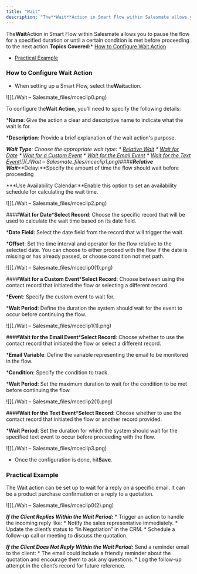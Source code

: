 ```yaml
---
title: "Wait"
description: "The**Wait**Action in Smart Flow within Salesmate allows you to pause the flow for a specified duration or until a certain condition is met before proc..."
---
```


The**Wait**Action in Smart Flow within Salesmate allows you to pause the flow for a specified duration or until a certain condition is met before proceeding to the next action.**Topics Covered:***   [How to Configure Wait Action](https://support.salesmate.io/hc/en-us/articles/38138356545433-Wait#h_01J8S9A26PR640BSD8DEF1QDR1)

*   [Practical Example](https://support.salesmate.io/hc/en-us/articles/38138356545433-Wait#h_01J8SJGYMB68FKE66X59ASJ9ZG)


### How to Configure Wait Action


*   When setting up a Smart Flow, select the**Wait**action.

![](./Wait – Salesmate_files/mceclip0.png)

To configure the**Wait Action**, you’ll need to specify the following details:


***Name**: Give the action a clear and descriptive name to indicate what the wait is for.

***Description**: Provide a brief explanation of the wait action's purpose.

***Wait Type**: Choose the appropriate wait type:
    *   [Relative Wait](https://support.salesmate.io/hc/en-us/articles/38138356545433-Wait#h_01J8SF7XBVTSP5WZ06CD09FA5W)
    *   [Wait for Date](https://support.salesmate.io/hc/en-us/articles/38138356545433-Wait#h_01J8SFQTTRDNE8YN3QQM900C54)
    *   [Wait for a Custom Event](https://support.salesmate.io/hc/en-us/articles/38138356545433-Wait#h_01J8SHZEDC8VDX7CP7E8A5XJGN)
    *   [Wait for the Email Event](https://support.salesmate.io/hc/en-us/articles/38138356545433-Wait#h_01J8SHM62B9DKYXAEGVNMG44N0)
    *   [Wait for the Text Event](https://support.salesmate.io/hc/en-us/articles/38138356545433-Wait#h_01J8SJ0P317H6J8G5MC16Y3T4Y)**![](./Wait – Salesmate_files/mceclip1.png)**####**Relative Wait*****Delay:**Specify the amount of time the flow should wait before proceeding

***Use Availability Calendar:**Enable this option to set an availability schedule for calculating the wait time.

![](./Wait – Salesmate_files/mceclip2.png)


####**Wait for Date*****Select Record**: Choose the specific record that will be used to calculate the wait time based on its date field.


***Date Field**: Select the date field from the record that will trigger the wait.


***Offset**: Set the time interval and operator for the flow relative to the selected date. You can choose to either proceed with the flow if the date is missing or has already passed, or choose condition not met path.


![](./Wait – Salesmate_files/mceclip0(1).png)


####**Wait for a Custom Event*****Select Record**: Choose between using the contact record that initiated the flow or selecting a different record.

***Event**: Specify the custom event to wait for.

***Wait Period**: Define the duration the system should wait for the event to occur before continuing the flow.

![](./Wait – Salesmate_files/mceclip1(1).png)


####**Wait for the Email Event*****Select Record**: Choose whether to use the contact record that initiated the flow or select a different record.

***Email Variable**: Define the variable representing the email to be monitored in the flow.

***Condition**: Specify the condition to track.

***Wait Period**: Set the maximum duration to wait for the condition to be met before continuing the flow.

![](./Wait – Salesmate_files/mceclip2(1).png)


####**Wait for the Text Event*****Select Record**: Choose whether to use the contact record that initiated the flow or another record provided.

***Wait Period**: Set the duration for which the system should wait for the specified text event to occur before proceeding with the flow.

![](./Wait – Salesmate_files/mceclip3.png)


*   Once the configuration is done, hit**Save**.


### Practical Example

The Wait action can be set up to wait for a reply on a specific email. It can be a product purchase confirmation or a reply to a quotation.

![](./Wait – Salesmate_files/mceclip0(2).png)


***If the Client Replies Within the Wait Period:***   *   Trigger an action to handle the incoming reply like:
        *   Notify the sales representative immediately.
        *   Update the client’s status to “In Negotiation” in the CRM.
        *   Schedule a follow-up call or meeting to discuss the quotation.

***If the Client Does Not Reply Within the Wait Period:***   Send a reminder email to the client:
        *   The email could include a friendly reminder about the quotation and encourage them to ask any questions.
    *   Log the follow-up attempt in the client’s record for future reference.
